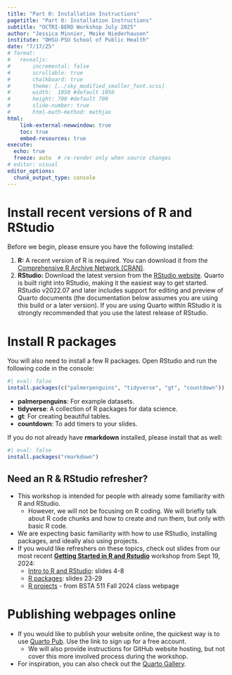 ```yaml
---
title: "Part 0: Installation Instructions"
pagetitle: "Part 0: Installation Instructions"
subtitle: "OCTRI-BERD Workshop July 2025"
author: "Jessica Minnier, Meike Niederhausen"
institute: "OHSU-PSU School of Public Health"
date: "7/17/25"
# format: 
#   revealjs:
#       incremental: false
#       scrollable: true
#       chalkboard: true
#       theme: [../sky_modified_smaller_font.scss]
#       width:  1050 #default 1050
#       height: 700 #default 700
#       slide-number: true
#       html-math-method: mathjax
html:
    link-external-newwindow: true
    toc: true
    embed-resources: true
execute:
  echo: true
  freeze: auto  # re-render only when source changes
# editor: visual
editor_options: 
  chunk_output_type: console
---
```


# Install recent versions of R and RStudio

Before we begin, please ensure you have the following installed:

1.  **R:** A recent version of R is required. You can download it from the [Comprehensive R Archive Network (CRAN)](https://cran.r-project.org/).
2.  **RStudio:** Download the latest version from the [RStudio website](https://posit.co/download/rstudio-desktop/). Quarto is built right into RStudio, making it the easiest way to get started. RStudio v2022.07 and later includes support for editing and preview of Quarto documents (the documentation below assumes you are using this build or a later version). If you are using Quarto within RStudio it is strongly recommended that you use the latest release of RStudio.

# Install R packages

You will also need to install a few R packages. Open RStudio and run the following code in the console:

```r
#| eval: false
install.packages(c("palmerpenguins", "tidyverse", "gt", "countdown"))
```

- **palmerpenguins**: For example datasets.
- **tidyverse**: A collection of R packages for data science.
- **gt**: For creating beautiful tables.
- **countdown**: To add timers to your slides.

If you do not already have **rmarkdown** installed, please install that as well:
```r
#| eval: false
install.packages("rmarkdown")
```

## Need an R & RStudio refresher?

* This workshop is intended for people with already some familiarity with R and RStudio. 
    * However, we will not be focusing on R coding. We will briefly talk about R code chunks and how to create and run them, but only with basic R code. 
* We are expecting basic familiarity with how to use RStudio, installing packages, and ideally also using projects. 
* If you would like refreshers on these topics, check out slides from our most recent __[Getting Started in R and Rstudio](https://berd-r-intro2024.netlify.app/slides_r_berd_2024#/title-slide)__ workshop from Sept 19, 2024:
    * [Intro to R and RStudio](https://berd-r-intro2024.netlify.app/slides_r_berd_2024#/introduction-to-r): slides 4-8
    * [R packages](https://berd-r-intro2024.netlify.app/slides_r_berd_2024#/r-packages-install-load): slides 23-29
    * [R projects](https://niederhausen.github.io/BSTA_511_F24/resources/Projects_in_R.html) - from BSTA 511 Fall 2024 class webpage


# Publishing webpages online

* If you would like to publish your website online, the quickest way is to use [Quarto Pub](https://quartopub.com/). Use the link to sign up for a free account. 
    * We will also provide instructions for GitHub website hosting, but not cover this more involved process during the workshop.
* For inspiration, you can also check out the [Quarto Gallery](https://quarto.org/docs/gallery/).


